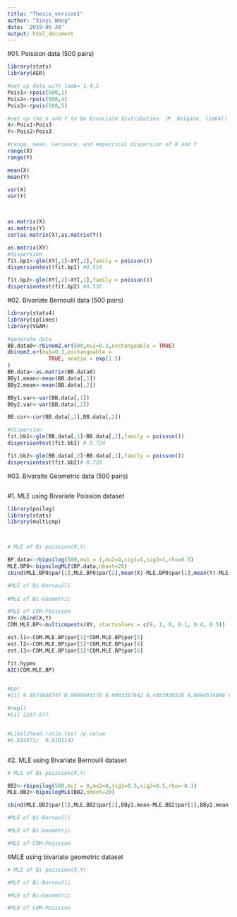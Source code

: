 ```yaml
---
title: "Thesis_version1"
author: "Xinyi Wang"
date: '2019-05-30'
output: html_document
---
```



#01. Poission data (500 pairs)

```r

library(stats)
library(AER)

#set up data with lamb= 1,4,5
Pois1<-rpois(500,1)
Pois2<-rpois(500,4)
Pois3<-rpois(500,5)

#set up the X and Y to be bivariate distribution （P. Holgate. (1964)）
X<-Pois1+Pois3
Y<-Pois2+Pois3

#range, mean, variance, and empeirical dispersion of X and Y 
range(X)
range(Y)

mean(X) 
mean(Y) 

var(X) 
var(Y) 
 


as.matrix(X)
as.matrix(Y)
cor(as.matrix(X),as.matrix(Y)) 

as.matrix(XY)
#dispersion 
fit.bp1<-glm(XY[,1]~XY[,2],family = poisson())
dispersiontest(fit.bp1) #0.514

fit.bp2<-glm(XY[,2]~XY[,1],family = poisson())
dispersiontest(fit.bp2) #0.536
```




#02. Bivariate Bernoulli data (500 pairs)
```r
library(stats4)
library(splines)
library(VGAM)

#generate data 
BB.data0<-rbinom2.or(500,mu1=0.3,exchangeable = TRUE)
dbinom2.or(mu1=0.3,exchangeable = 
             TRUE, oratio = exp(1.5)
)
BB.data<-as.matrix(BB.data0)
BBy1.mean<-mean(BB.data[,1])
BBy2.mean<-mean(BB.data[,2])

BBy1.var<-var(BB.data[,1])
BBy2.var<-var(BB.data[,2])

BB.cor<-cor(BB.data[,1],BB.data[,2])

#dispersion 
fit.bb1<-glm(BB.data[,1]~BB.data[,2],family = poisson())
dispersiontest(fit.bb1) # 0.724

fit.bb2<-glm(BB.data[,2]~BB.data[,1],family = poisson())
dispersiontest(fit.bb2)# 0.726
```


#03. Bivaraite Geometric data (500 pairs)
```r


```





#1. MLE using Bivariate Poission dataset 
```r
library(poilog)
library(stats)
library(multicmp)



# MLE of Bi-poission(X,Y) 

BP.data<-rbipoilog(500,mu1 = 1,mu2=4,sig1=1,sig2=1,rho=0.5)
MLE.BP0<-bipoilogMLE(BP.data,nboot=20)
cbind(MLE.BP0$par[1],MLE.BP0$par[2],mean(X)-MLE.BP0$par[1],mean(Y)-MLE.BP0$par[2])

#MLE of Bi-Bernoulli
 
#MLE of Bi-Geometric 

#MLE of COM-Poission 
XY<-cbind(X,Y)
COM.MLE.BP<-multicmpests(XY, startvalues = c(9, 1, 0, 0.1, 0.4, 0.5))

est.l1<-COM.MLE.BP$par[1]*COM.MLE.BP$par[5]
est.l2<-COM.MLE.BP$par[1]*COM.MLE.BP$par[4]
est.l3<-COM.MLE.BP$par[1]*COM.MLE.BP$par[6]

fit.hypmv
AIC(COM.MLE.BP)


#par
#[1] 9.8874868747 0.9996993170 0.0003357642 0.4053928528 0.0894574896 0.5048138933

#negll
#[1] 2237.977


#Likelihood.ratio.test /p.value
#6.614671/	0.0101142



```





#2. MLE using Bivariate Bernoulli dataset 
```r

# MLE of Bi-poission(X,Y) 

BB2<-rbipoilog(500,mu1 = 0,mu2=0,sig1=0.5,sig2=0.5,rho=-0.1)
MLE.BB2<-bipoilogMLE(BB2,nboot=20)

cbind(MLE.BB2$par[1],MLE.BB2$par[2],BBy1.mean-MLE.BB2$par[1],BBy2.mean-MLE.BB2$par[2])

#MLE of Bi-Bernoulli

#MLE of Bi-Geometric 

#MLE of COM-Poission 

```






#MLE using bivariate geometric dataset 
```r

# MLE of Bi-poission(X,Y) 

#MLE of Bi-Bernoulli

#MLE of Bi-Geometric 

#MLE of COM-Poission 
```